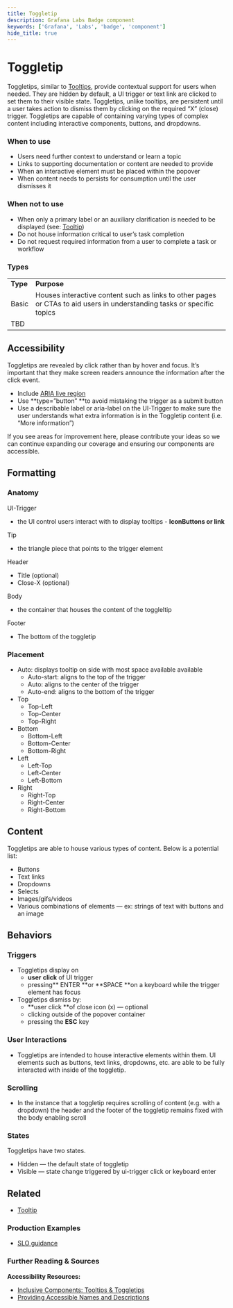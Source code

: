 ```yaml
---
title: Toggletip
description: Grafana Labs Badge component
keywords: ['Grafana', 'Labs', 'badge', 'component']
hide_title: true
---
```



# Toggletip <Badge text='draft' color='orange'></Badge>

Toggletips, similar to [Tooltips](/design-system/Components/tooltip), provide contextual support for users when needed. They are hidden by default, a UI trigger or text link are clicked to set them to their visible state. Toggletips, unlike tooltips, are persistent until a user takes action to dismiss them by clicking on the required “X” (close) trigger. Toggletips are capable of containing varying types of complex content including interactive components, buttons, and dropdowns.


### When to use



* Users need further context to understand or learn a topic
* Links to supporting documentation or content are needed to provide
* When an interactive element must be placed within the popover
* When content needs to persists for consumption until the user dismisses it


### When not to use



* When only a primary label or an auxiliary clarification is needed to be displayed (see: [Tooltip](/design-system/Components/tooltip))
* Do not house information critical to user’s task completion
* Do not request required information from a user to complete a task or workflow


### Types


<table>
  <tr>
   <td><strong>Type</strong>
   </td>
   <td><strong>Purpose</strong>
   </td>
  </tr>
  <tr>
   <td>Basic
   </td>
   <td>Houses interactive content such as links to other pages or CTAs to aid users in understanding tasks or specific topics
   </td>
  </tr>
  <tr>
   <td>TBD
   </td>
   <td>
   </td>
  </tr>
</table>



## Accessibility

Toggletips are revealed by click rather than by hover and focus. It’s important that they make screen readers announce the information after the click event.



* Include [ARIA live region](https://developer.mozilla.org/en-US/docs/Web/Accessibility/ARIA/ARIA_Live_Regions)
* Use **type=”button” **to avoid mistaking the trigger as a submit button
* Use a describable label or aria-label on the UI-Trigger to make sure the user understands what extra information is in the Toggletip content (i.e. “More information”)

<InfoBox title="👋 &nbsp; Hi there!" severity="info">If you see areas for improvement here, please contribute your ideas so we can continue expanding our coverage and ensuring our components are accessible.</InfoBox>




## Formatting


### Anatomy

UI-Trigger
* the UI control users interact with to display tooltips - **IconButtons or link**

Tip
* the triangle piece that points to the trigger element

Header
* Title (optional)
* Close-X (optional)

Body
* the container that houses the content of the toggleltip 

Footer
* The bottom of the toggletip


### Placement



* Auto: displays tooltip on side with most space available available
    * Auto-start: aligns to the top of the trigger
    * Auto: aligns to the center of the trigger
    * Auto-end: aligns to the bottom of the trigger
* Top
    * Top-Left
    * Top-Center
    * Top-Right
* Bottom
    * Bottom-Left
    * Bottom-Center
    * Bottom-Right
* Left  
    * Left-Top
    * Left-Center
    * Left-Bottom
* Right
    * Right-Top
    * Right-Center
    * Right-Bottom


## Content

Toggletips are able to house various types of content. Below is a potential list:



* Buttons
* Text links
* Dropdowns
* Selects
* Images/gifs/videos
* Various combinations of elements — ex: strings of text with buttons and an image


## Behaviors


### Triggers

* Toggletips display on 
    * **user** **click** of UI trigger
    * pressing** ENTER **or **SPACE **on a keyboard while the trigger element has focus
* Toggletips dismiss by:
    * **user click **of close icon (x) — optional
    * clicking outside of the popover container
    * pressing the **ESC** key


### User Interactions

* Toggletips are intended to house interactive elements within them. UI elements such as buttons, text links, dropdowns, etc. are able to be fully interacted with inside of the toggletip. 


### Scrolling

* In the instance that a toggletip requires scrolling of content (e.g. with a dropdown) the header and the footer of the toggletip remains fixed with the body enabling scroll


### States

Toggletips have two states.

* Hidden — the default state of toggletip
* Visible — state change triggered by ui-trigger click or keyboard enter

 


## Related

* [Tooltip](/design-system/Components/tooltip)



### Production Examples

* [SLO guidance](https://www.figma.com/file/oaki8dAryJXWyZlw1g2wh0/SLO-creation?node-id=829%3A26026)


### Further Reading & Sources

**Accessibility Resources:**

* [Inclusive Components: Tooltips & Toggletips](https://inclusive-components.design/tooltips-toggletips/)
* [Providing Accessible Names and Descriptions](https://www.w3.org/WAI/ARIA/apg/practices/names-and-descriptions/)
